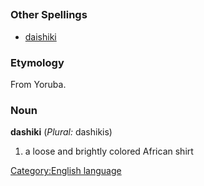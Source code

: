 =={{en}}==
[[Category:English language]]
===Other Spellings===
*[[daishiki]]
===Etymology===
From Yoruba.
===Noun===
'''dashiki''' (''Plural:'' dashikis)

#a loose and brightly colored African shirt